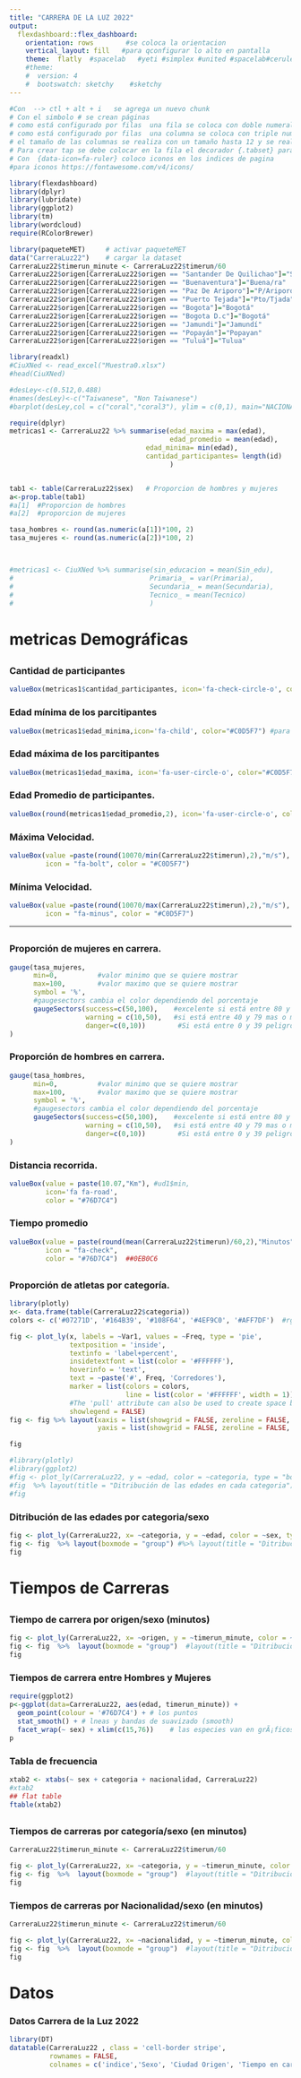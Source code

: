 ```yaml
---
title: "CARRERA DE LA LUZ 2022"
output: 
  flexdashboard::flex_dashboard:
    orientation: rows        #se coloca la orientacion
    vertical_layout: fill   #para qconfigurar lo alto en pantalla
    theme:  flatly  #spacelab   #yeti #simplex #united #spacelab#cerulean #spacelab
    #theme:
    #  version: 4
    #  bootswatch: sketchy    #sketchy
---
```


```r
#Con  --> ctl + alt + i   se agrega un nuevo chunk
# Con el simbolo # se crean páginas
# como está configurado por filas  una fila se coloca con doble numeral ##
# como está configurado por filas  una columna se coloca con triple numeral ###
# el tamaño de las columnas se realiza con un tamaño hasta 12 y se realiza con {data-width=4} {data-width=8}
# Para crear tap se debe colocar en la fila el decorador {.tabset} para que automaticamente todas las columnas sean tab
# Con  {data-icon=fa-ruler} coloco iconos en los indices de pagina
#para iconos https://fontawesome.com/v4/icons/

library(flexdashboard)
library(dplyr)
library(lubridate)
library(ggplot2)
library(tm)
library(wordcloud)
require(RColorBrewer)
```

```r
library(paqueteMET)     # activar paqueteMET
data("CarreraLuz22")    # cargar la dataset
CarreraLuz22$timerun_minute <- CarreraLuz22$timerun/60 
CarreraLuz22$origen[CarreraLuz22$origen == "Santander De Quilichao"]="Stdr de Q"
CarreraLuz22$origen[CarreraLuz22$origen == "Buenaventura"]="Buena/ra"
CarreraLuz22$origen[CarreraLuz22$origen == "Paz De Ariporo"]="P/Ariporo"
CarreraLuz22$origen[CarreraLuz22$origen == "Puerto Tejada"]="Pto/Tjada"
CarreraLuz22$origen[CarreraLuz22$origen == "Bogota"]="Bogotá"
CarreraLuz22$origen[CarreraLuz22$origen == "Bogota D.c"]="Bogotá"
CarreraLuz22$origen[CarreraLuz22$origen == "Jamundi"]="Jamundí"
CarreraLuz22$origen[CarreraLuz22$origen == "Popayán"]="Popayan"
CarreraLuz22$origen[CarreraLuz22$origen == "Tuluá"]="Tulua"

library(readxl)
#CiuXNed <- read_excel("Muestra0.xlsx")
#head(CiuXNed)

#desLey<-c(0.512,0.488)
#names(desLey)<-c("Taiwanese", "Non Taiwanese")
#barplot(desLey,col = c("coral","coral3"), ylim = c(0,1), main="NACIONALIDAD",legend = desLey)
```

```r

require(dplyr)
metricas1 <- CarreraLuz22 %>% summarise(edad_maxima = max(edad),
                                        edad_promedio = mean(edad),
                                  edad_minima= min(edad),
                                  cantidad_participantes= length(id)
                                        )


tab1 <- table(CarreraLuz22$sex)   # Proporcion de hombres y mujeres
a<-prop.table(tab1)
#a[1]  #Proporcion de hombres
#a[2]  #proporcion de mujeres

tasa_hombres <- round(as.numeric(a[1])*100, 2)
tasa_mujeres <- round(as.numeric(a[2])*100, 2)



#metricas1 <- CiuXNed %>% summarise(sin_educacion = mean(Sin_edu), 
#                                  Primaria_ = var(Primaria),
#                                  Secundaria_ = mean(Secundaria),
#                                  Tecnico_ = mean(Tecnico)
#                                  ) 


```

# metricas Demográficas {data-icon="fa-bar-chart"}

## 

### Cantidad de participantes

```r
valueBox(metricas1$cantidad_participantes, icon='fa-check-circle-o', color="#C0D5F7") #para crear las etiquetas de medidas de power bi enforma de ojo
```

### Edad mínima de los parcitipantes

```r
valueBox(metricas1$edad_minima,icon='fa-child', color="#C0D5F7") #para crear las etiquetas de medidas de power bi enforma de ojo
```

### Edad máxima de los parcitipantes

```r
valueBox(metricas1$edad_maxima, icon='fa-user-circle-o', color="#C0D5F7") #para crear las etiquetas de medidas de power bi enforma de ojo
```

### Edad Promedio de participantes.

```r
valueBox(round(metricas1$edad_promedio,2), icon='fa-user-circle-o', color="#C0D5F7") #para crear las etiquetas de medidas de power bi enforma de ojo
```

### Máxima Velocidad.
```r
valueBox(value =paste(round(10070/min(CarreraLuz22$timerun),2),"m/s"),  
         icon = "fa-bolt", color = "#C0D5F7")
```

### Mínima Velocidad.
```r
valueBox(value =paste(round(10070/max(CarreraLuz22$timerun),2),"m/s"),  
         icon = "fa-minus", color = "#C0D5F7")
```


------------------------------------------------------------------------

## 

### Proporción de mujeres en carrera.

```r
gauge(tasa_mujeres, 
      min=0,          #valor minimo que se quiere mostrar
      max=100,        #valor maximo que se quiere mostrar
      symbol = '%', 
      #gaugesectors cambia el color dependiendo del porcentaje 
      gaugeSectors(success=c(50,100),    #excelente si está entre 80 y 1oo
                   warning = c(10,50),   #si está entre 40 y 79 mas o menos
                   danger=c(0,10))        #Si está entre 0 y 39 peligro
)
```

### Proporción de hombres en carrera.

```r
gauge(tasa_hombres, 
      min=0,          #valor minimo que se quiere mostrar
      max=100,        #valor maximo que se quiere mostrar
      symbol = '%', 
      #gaugesectors cambia el color dependiendo del porcentaje 
      gaugeSectors(success=c(50,100),    #excelente si está entre 80 y 1oo
                   warning = c(10,50),   #si está entre 40 y 79 mas o menos
                   danger=c(0,10))        #Si está entre 0 y 39 peligro
)
```

### Distancia recorrida.

```r
valueBox(value = paste(10.07,"Km"), #ud1$min, 
         icon='fa fa-road', 
         color = "#76D7C4")
```

### Tiempo promedio

```r
valueBox(value = paste(round(mean(CarreraLuz22$timerun)/60,2),"Minutos"), #ud1$min, 
         icon = "fa-check", 
         color = "#76D7C4")  ##0EB0C6
```

## 

### Proporción de atletas por categoría.

```r
library(plotly)
x<- data.frame(table(CarreraLuz22$categoria))  
colors <- c('#07271D', '#164B39', '#108F64', '#4EF9C0', '#AFF7DF')  #rgb(128,133,133)

fig <- plot_ly(x, labels = ~Var1, values = ~Freq, type = 'pie',
               textposition = 'inside',
               textinfo = 'label+percent',
               insidetextfont = list(color = '#FFFFFF'),
               hoverinfo = 'text',
               text = ~paste('#', Freq, 'Corredores'),
               marker = list(colors = colors,
                             line = list(color = '#FFFFFF', width = 1)),
               #The 'pull' attribute can also be used to create space between the sectors
               showlegend = FALSE)
fig <- fig %>% layout(xaxis = list(showgrid = FALSE, zeroline = FALSE, showticklabels = FALSE),
                      yaxis = list(showgrid = FALSE, zeroline = FALSE, showticklabels = FALSE))

fig

#library(plotly)
#library(ggplot2)
#fig <- plot_ly(CarreraLuz22, y = ~edad, color = ~categoria, type = "box")  #,boxpoints = "all", jitter = 0.001,pointpos = -4.8
#fig  %>% layout(title = "Ditribución de las edades en cada categoria")  
#fig
```

### Ditribución de las edades por categoria/sexo

```r
fig <- plot_ly(CarreraLuz22, x= ~categoria, y = ~edad, color = ~sex, type = "box")  #,boxpoints = "all", jitter = 0.001,pointpos = -4.8
fig <- fig  %>% layout(boxmode = "group") #%>% layout(title = "Ditribución de las edades en cada categoria/sexo") 
fig
```

# Tiempos de Carreras {data-icon="fa-clock-o"}


##  {.tabset}


### Tiempo de carrera por origen/sexo (minutos) 
```r

fig <- plot_ly(CarreraLuz22, x= ~origen, y = ~timerun_minute, color = ~sex, type = "box")  #,boxpoints = "all", jitter = 0.001,pointpos = -4.8
fig <- fig  %>%  layout(boxmode = "group")  #layout(title = "Ditribución de las edades en cada categoria/sexo") %>%
fig 

```


### Tiempos de carrera entre Hombres y Mujeres

```r
require(ggplot2)
p<-ggplot(data=CarreraLuz22, aes(edad, timerun_minute)) +
  geom_point(colour = '#76D7C4') + # los puntos
  stat_smooth() + # lneas y bandas de suavizado (smooth)
  facet_wrap(~ sex) + xlim(c(15,76))    # las especies van en grÃ¡ficos distintos
p
```


### Tabla de frecuencia
```r
xtab2 <- xtabs(~ sex + categoria + nacionalidad, CarreraLuz22)
#xtab2
## flat table
ftable(xtab2)
```



## 

### Tiempos de carreras por categoría/sexo (en minutos)

```r
CarreraLuz22$timerun_minute <- CarreraLuz22$timerun/60 

fig <- plot_ly(CarreraLuz22, x= ~categoria, y = ~timerun_minute, color = ~sex, type = "box")  #,boxpoints = "all", jitter = 0.001,pointpos = -4.8
fig <- fig  %>%  layout(boxmode = "group")  #layout(title = "Ditribución de las edades en cada categoria/sexo") %>%
fig 
```

### Tiempos de carreras por Nacionalidad/sexo (en minutos)
```r
CarreraLuz22$timerun_minute <- CarreraLuz22$timerun/60 

fig <- plot_ly(CarreraLuz22, x= ~nacionalidad, y = ~timerun_minute, color = ~sex, type = "box")  #,boxpoints = "all", jitter = 0.001,pointpos = -4.8
fig <- fig  %>%  layout(boxmode = "group")  #layout(title = "Ditribución de las edades en cada categoria/sexo") %>%
fig 
```


# Datos {data-icon="fa-database"}

### Datos Carrera de la Luz 2022

```r
library(DT)
datatable(CarreraLuz22 , class = 'cell-border stripe',
          rownames = FALSE,
          colnames = c('indice','Sexo', 'Ciudad Origen', 'Tiempo en carrera', 'Categoria','Nacionalidad', 'Tiempo en carrera (Min)'))
```
